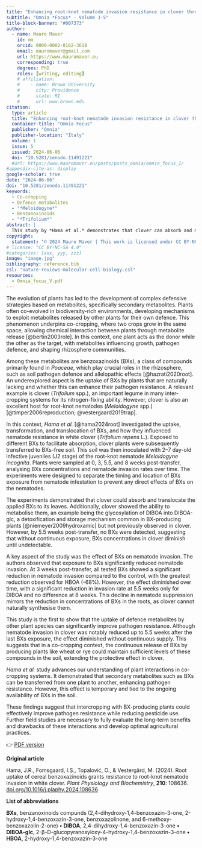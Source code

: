 ```yaml
---
title: "Enhancing root-knot nematode invasion resistance in clover through root uptake of benzoxazinoids"
subtitle: "Omnia *Focus* - Volume 1-5"
title-block-banner: "#007373"
author:
  - name: Mauro Maver
    id: mm
    orcid: 0000-0002-8162-3618
    email: mauromaver@gmail.com
    url: https://www.mauromaver.eu
    corresponding: true
    degrees: PhD
    roles: [writing, editing]
    # affiliation: 
    #    - name: Brown University
    #      city: Providence
    #      state: RI
    #      url: www.brown.edu
citation:
  type: article
  title: "Enhancing root-knot nematode invasion resistance in clover through root uptake of benzoxazinoids"
  container-title: "Omnia Focus"
  publisher: "Omnia"
  publisher-location: "Italy"
  volume: 1
  issue: 5
  issued: 2024-06-06
  doi: "10.5281/zenodo.11491221"
  #url: https://www.mauromaver.eu/posts/posts_omnia/omnia_focus_I/
#appendix-cite-as: display
google-scholar: true
date: "2024-06-06"
doi: "10.5281/zenodo.11491221"
keywords:
  - Co-cropping
  - Defence metabolites
  - "*Meloidogyne*"
  - Benzanoxinoids
  - "*Trifolium*"
abstract: |
  This study by *Hama et al.* demonstrates that clover can absorb and metabolise benzoxazinoids from other plants, significantly enhancing its resistance to nematode invasion temporarily. The findings suggest that continuous benzoxazinoids release in co-cropping systems could sustain pathogen protection in non-benzoxazinoids-producing plants like clover.
copyright:
  statement: "© 2024 Mauro Maver | This work is licensed under CC BY-NC-SA 4.0"
# license: "CC BY-NC-SA 4.0"
#categories: [xxx, yyy, zzz]
image: "image.jpg"
bibliography: reference.bib
csl: "nature-reviews-molecular-cell-biology.csl"
resources: 
  - Omnia_focus_V.pdf
---
```


::: drop-cap
The evolution of plants has led to the development of complex defensive strategies based on metabolites, specifically secondary metabolites. Plants often co-evolved in biodiversity-rich environments, developing mechanisms to exploit metabolites released by other plants for their own defence. This phenomenon underpins co-cropping, where two crops grow in the same space, allowing chemical interaction between plants through metabolite release [@bertin2003role]. In this context, one plant acts as the donor while the other as the target, with metabolites influencing growth, pathogen defence, and shaping rhizosphere communities.
:::

Among these metabolites are benzoxazinoids (BXs), a class of compounds primarily found in *Poaceae*, which play crucial roles in the rhizosphere, such as soil pathogen defence and allelopathic effects [@hazrati2020root]. An underexplored aspect is the uptake of BXs by plants that are naturally lacking and whether this can enhance their pathogen resistance. A relevant example is clover (*Trifolium* spp.), an important legume in many inter-cropping systems for its nitrogen-fixing ability. However, clover is also an excellent host for root-knot nematodes (*Meloidogyne* spp.) [@timper2006reproduction; @vestergaard2019trap].

In this context, *Hama et al.* [@hama2024root] investigated the uptake, transformation, and translocation of BXs, and how they influenced nematode resistance in white clover (*Trifolium repens* L.). Exposed to different BXs to facilitate absorption, clover plants were subsequently transferred to BXs-free soil. This soil was then inoculated with 2–7 day-old infective juveniles (J2 stage) of the root-knot nematode *Meloidogyne incognita*. Plants were sampled at 0, 3, 5.5, and 8 weeks post-transfer, analysing BXs concentrations and nematode invasion rates over time. The experiments were designed to separate the timing and location of BXs exposure from nematode infestation to prevent any direct effects of BXs on the nematodes.

The experiments demonstrated that clover could absorb and translocate the applied BXs to its leaves. Additionally, clover showed the ability to metabolise them, an example being the glycosylation of DIBOA into DIBOA-glc, a detoxification and storage mechanism common in BX-producing plants [@niemeyer2009hydroxamic] but not previously observed in clover. However, by 5.5 weeks post-transfer, no BXs were detected, suggesting that without continuous exposure, BXs concentrations in clover diminish until undetectable.

A key aspect of the study was the effect of BXs on nematode invasion. The authors observed that exposure to BXs significantly reduced nematode invasion. At 3 weeks post-transfer, all tested BXs showed a significant reduction in nematode invasion compared to the control, with the greatest reduction observed for HBOA (-68%). However, the effect diminished over time, with a significant reduction in invasion rate at 5.5 weeks only for DIBOA and no difference at 8 weeks. This decline in nematode suppression mirrors the reduction in concentrations of BXs in the roots, as clover cannot naturally synthesise them.

This study is the first to show that the uptake of defence metabolites by other plant species can significantly improve pathogen resistance. Although nematode invasion in clover was notably reduced up to 5.5 weeks after the last BXs exposure, the effect diminished without continuous supply. This suggests that in a co-cropping context, the continuous release of BXs by producing plants like wheat or rye could maintain sufficient levels of these compounds in the soil, extending the protective effect in clover.

*Hama et al.* study advances our understanding of plant interactions in co-cropping systems. It demonstrated that secondary metabolites such as BXs can be transferred from one plant to another, enhancing pathogen resistance. However, this effect is temporary and tied to the ongoing availability of BXs in the soil.

These findings suggest that intercropping with BX-producing plants could effectively improve pathogen resistance while reducing pesticide use. Further field studies are necessary to fully evaluate the long-term benefits and drawbacks of these interactions and develop optimal agricultural practices.

👉 [PDF version](Omnia_focus_V.pdf "Here you can download the PDF version")

::: {.callout-note appearance="minimal"}
**Original article**

Hama, J.R., Fomsgaard, I.S., Topalović, O., & Vestergård, M. (2024). Root uptake of cereal benzoxazinoids grants resistance to root-knot nematode invasion in white clover. *Plant Physiology and Biochemistry*, **210**: 108636. [doi.org/10.1016/j.plaphy.2024.108636](https://doi.org/10.1016/j.plaphy.2024.108636)

**List of abbreviations**

**BXs**, benzanoxinoids compunds (2,4-dihydroxy-1,4-benzoxazin-3-one, 2-hydroxy-1,4-benzoxazin-3-one, benzoxazolinone, and 6-methoxy- benzoxazolin-2-one) **•** **DIBOA**, 2,4-dihydroxy-1,4-benzoxazin-3-one **•** **DIBOA-glc**, 2-β-D-glucopyranosyloxy-4-hydroxy-1,4-benzoxazin-3-one **•** **HBOA**, 2-hydroxy-1,4-benzoxazin-3-one
:::

